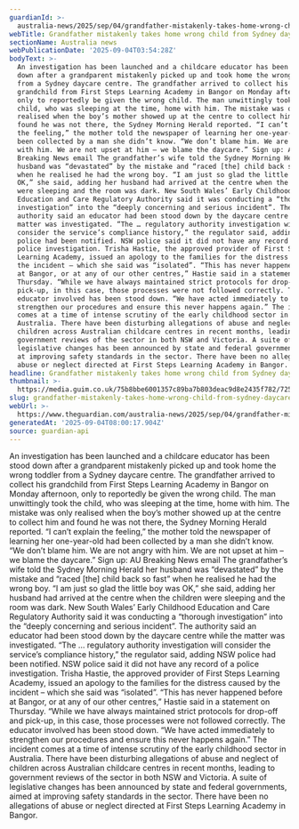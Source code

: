```yaml
---
guardianId: >-
  australia-news/2025/sep/04/grandfather-mistakenly-takes-home-wrong-child-from-sydney-daycare-centre
webTitle: Grandfather mistakenly takes home wrong child from Sydney daycare centre
sectionName: Australia news
webPublicationDate: '2025-09-04T03:54:28Z'
bodyText: >-
  An investigation has been launched and a childcare educator has been stood
  down after a grandparent mistakenly picked up and took home the wrong toddler
  from a Sydney daycare centre. The grandfather arrived to collect his
  grandchild from First Steps Learning Academy in Bangor on Monday afternoon,
  only to reportedly be given the wrong child. The man unwittingly took the
  child, who was sleeping at the time, home with him. The mistake was only
  realised when the boy’s mother showed up at the centre to collect him and
  found he was not there, the Sydney Morning Herald reported. “I can’t explain
  the feeling,” the mother told the newspaper of learning her one-year-old had
  been collected by a man she didn’t know. “We don’t blame him. We are not angry
  with him. We are not upset at him – we blame the daycare.” Sign up: AU
  Breaking News email The grandfather’s wife told the Sydney Morning Herald her
  husband was “devastated” by the mistake and “raced [the] child back so fast”
  when he realised he had the wrong boy. “I am just so glad the little boy was
  OK,” she said, adding her husband had arrived at the centre when the children
  were sleeping and the room was dark. New South Wales’ Early Childhood
  Education and Care Regulatory Authority said it was conducting a “thorough
  investigation” into the “deeply concerning and serious incident”. The
  authority said an educator had been stood down by the daycare centre while the
  matter was investigated. “The … regulatory authority investigation will
  consider the service’s compliance history,” the regulator said, adding NSW
  police had been notified. NSW police said it did not have any record of a
  police investigation. Trisha Hastie, the approved provider of First Steps
  Learning Academy, issued an apology to the families for the distress caused by
  the incident – which she said was “isolated”. “This has never happened before
  at Bangor, or at any of our other centres,” Hastie said in a statement on
  Thursday. “While we have always maintained strict protocols for drop-off and
  pick-up, in this case, those processes were not followed correctly. The
  educator involved has been stood down. “We have acted immediately to
  strengthen our procedures and ensure this never happens again.” The incident
  comes at a time of intense scrutiny of the early childhood sector in
  Australia. There have been disturbing allegations of abuse and neglect of
  children across Australian childcare centres in recent months, leading to
  government reviews of the sector in both NSW and Victoria. A suite of
  legislative changes has been announced by state and federal governments, aimed
  at improving safety standards in the sector. There have been no allegations of
  abuse or neglect directed at First Steps Learning Academy in Bangor.
headline: Grandfather mistakenly takes home wrong child from Sydney daycare centre
thumbnail: >-
  https://media.guim.co.uk/75b8bbe6001357c89ba7b803deac9d8e2435f782/725_275_5847_4680/500.jpg
slug: grandfather-mistakenly-takes-home-wrong-child-from-sydney-daycare-centre
webUrl: >-
  https://www.theguardian.com/australia-news/2025/sep/04/grandfather-mistakenly-takes-home-wrong-child-from-sydney-daycare-centre
generatedAt: '2025-09-04T08:00:17.904Z'
source: guardian-api
---
```

An investigation has been launched and a childcare educator has been stood down after a grandparent mistakenly picked up and took home the wrong toddler from a Sydney daycare centre. The grandfather arrived to collect his grandchild from First Steps Learning Academy in Bangor on Monday afternoon, only to reportedly be given the wrong child. The man unwittingly took the child, who was sleeping at the time, home with him. The mistake was only realised when the boy’s mother showed up at the centre to collect him and found he was not there, the Sydney Morning Herald reported. “I can’t explain the feeling,” the mother told the newspaper of learning her one-year-old had been collected by a man she didn’t know. “We don’t blame him. We are not angry with him. We are not upset at him – we blame the daycare.” Sign up: AU Breaking News email The grandfather’s wife told the Sydney Morning Herald her husband was “devastated” by the mistake and “raced [the] child back so fast” when he realised he had the wrong boy. “I am just so glad the little boy was OK,” she said, adding her husband had arrived at the centre when the children were sleeping and the room was dark. New South Wales’ Early Childhood Education and Care Regulatory Authority said it was conducting a “thorough investigation” into the “deeply concerning and serious incident”. The authority said an educator had been stood down by the daycare centre while the matter was investigated. “The … regulatory authority investigation will consider the service’s compliance history,” the regulator said, adding NSW police had been notified. NSW police said it did not have any record of a police investigation. Trisha Hastie, the approved provider of First Steps Learning Academy, issued an apology to the families for the distress caused by the incident – which she said was “isolated”. “This has never happened before at Bangor, or at any of our other centres,” Hastie said in a statement on Thursday. “While we have always maintained strict protocols for drop-off and pick-up, in this case, those processes were not followed correctly. The educator involved has been stood down. “We have acted immediately to strengthen our procedures and ensure this never happens again.” The incident comes at a time of intense scrutiny of the early childhood sector in Australia. There have been disturbing allegations of abuse and neglect of children across Australian childcare centres in recent months, leading to government reviews of the sector in both NSW and Victoria. A suite of legislative changes has been announced by state and federal governments, aimed at improving safety standards in the sector. There have been no allegations of abuse or neglect directed at First Steps Learning Academy in Bangor.
